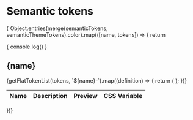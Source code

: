 



<Meta title="Design/Semantic tokens" />

<h1>Semantic tokens</h1>

{ Object.entries(merge(semanticTokens, semanticThemeTokens).color).map(([name, tokens]) => {
return <div key={name}>

{ console.log() }

<h2>{name}</h2>
<table>
  <thead>
    <tr style={{ textAlign: "left" }}>
      <th>Name</th>
      <th>Description</th>
      <th>Preview</th>
      <th>CSS Variable</th>
    </tr>
  </thead>
  <tbody>
    {getFlatTokenList(tokens, `${name}-`).map((definition) => {
      return (
        <SemanticDefinition
          key={definition.tokenName}
          tokenName={definition.tokenName}
          tokenType={definition.prefix}
          definition={definition}
        />
      );
    })}
  </tbody>
</table>

  </div>
})}
